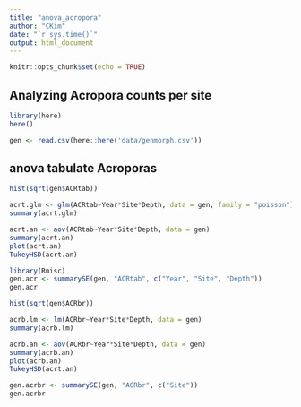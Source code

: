 ```yaml
---
title: "anova_acropora"
author: "CKim"
date: "`r sys.time()`"
output: html_document
---
```


```r
knitr::opts_chunk$set(echo = TRUE)
```

## Analyzing Acropora counts per site

```r
library(here)
here()

gen <- read.csv(here::here('data/genmorph.csv'))
```

## anova tabulate Acroporas 

```r
hist(sqrt(gen$ACRtab))

acrt.glm <- glm(ACRtab~Year*Site*Depth, data = gen, family = "poisson")
summary(acrt.glm)

acrt.an <- aov(ACRtab~Year*Site*Depth, data = gen)
summary(acrt.an)
plot(acrt.an)
TukeyHSD(acrt.an)

library(Rmisc)
gen.acr <- summarySE(gen, "ACRtab", c("Year", "Site", "Depth"))
gen.acr
```

```r
hist(sqrt(gen$ACRbr))

acrb.lm <- lm(ACRbr~Year*Site*Depth, data = gen)
summary(acrb.lm)

acrb.an <- aov(ACRbr~Year*Site*Depth, data = gen)
summary(acrb.an)
plot(acrb.an)
TukeyHSD(acrt.an)

gen.acrbr <- summarySE(gen, "ACRbr", c("Site"))
gen.acrbr
```

